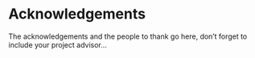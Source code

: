 # Acknowledgements

The acknowledgements and the people to thank go here, don't forget to include your project advisor...
